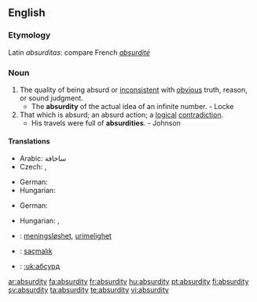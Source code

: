 ==English==

===Etymology===
Latin ''absurditas'': compare French ''[[absurdité]]''

===Noun===
{{en-noun|absurdities}}

# The quality of being absurd or [[inconsistent]] with [[obvious]] truth, reason, or sound judgment.
#* The '''absurdity''' of the actual idea of an infinite number. - Locke
# That which is absurd; an absurd action; a [[logical]] [[contradiction]].
#* His travels were full of '''absurdities'''. - Johnson

====Translations====
{{trans-top|the quality of being absurd}}
* Arabic: ساخافة
* Czech: {{t-|cs|absurdnost|f}}, {{t-|cs|absurdita|f}}
{{trans-mid}}
* German: {{t-|de|Absurdität|f}}
* Hungarian: {{t-|hu|abszurdum}}
{{trans-bottom}}
{{trans-top|an absurd action}}
* German: {{t-|de|Absurdität|f}}
{{trans-mid}}
* Hungarian: {{t-|hu|abszurdum}}, {{t|hu|képtelenség}}
{{trans-bottom}}

{{checktrans-top}}
* {{ttbc|Norwegian}}: [[meningsløshet]], [[urimelighet]] {{c}}
* {{ttbc|Turkish}}: [[saçmalık]]
* {{ttbc|Ukrainian}}: [[:uk:абсурд]]
{{checktrans-bottom}}

[[ar:absurdity]]
[[fa:absurdity]]
[[fr:absurdity]]
[[hu:absurdity]]
[[pt:absurdity]]
[[fi:absurdity]]
[[sv:absurdity]]
[[ta:absurdity]]
[[te:absurdity]]
[[vi:absurdity]]